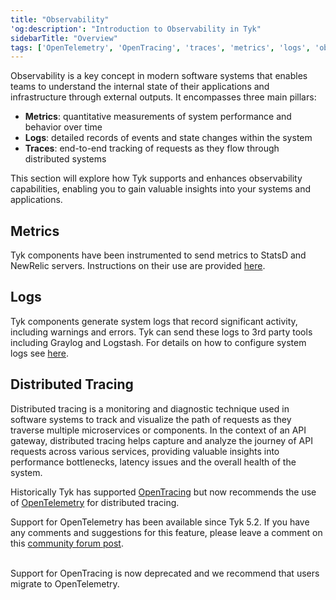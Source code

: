 ```yaml
---
title: "Observability"
'og:description': "Introduction to Observability in Tyk"
sidebarTitle: "Overview"
tags: ['OpenTelemetry', 'OpenTracing', 'traces', 'metrics', 'logs', 'observability']
---
```


Observability is a key concept in modern software systems that enables teams to understand the internal state of their applications and infrastructure through external outputs. It encompasses three main pillars:

- **Metrics**: quantitative measurements of system performance and behavior over time
- **Logs**: detailed records of events and state changes within the system
- **Traces**: end-to-end tracking of requests as they flow through distributed systems

This section will explore how Tyk supports and enhances observability capabilities, enabling you to gain valuable insights into your systems and applications.

## Metrics
Tyk components have been instrumented to send metrics to StatsD and NewRelic servers. Instructions on their use are provided [here](/5.6/basic-config-and-security/report-monitor-trigger-events/instrumentation).

## Logs
Tyk components generate system logs that record significant activity, including warnings and errors. Tyk can send these logs to 3rd party tools including Graylog and Logstash. For details on how to configure system logs see [here](/5.6/log-data).

## Distributed Tracing
Distributed tracing is a monitoring and diagnostic technique used in software systems to track and visualize the path of requests as they traverse multiple microservices or components. In the context of an API gateway, distributed tracing helps capture and analyze the journey of API requests across various services, providing valuable insights into performance bottlenecks, latency issues and the overall health of the system.

Historically Tyk has supported [OpenTracing](/5.6/product-stack/tyk-gateway/advanced-configurations/distributed-tracing/open-tracing/open-tracing-overview) but now recommends the use of [OpenTelemetry](/5.6/product-stack/tyk-gateway/advanced-configurations/distributed-tracing/open-telemetry/open-telemetry-overview) for distributed tracing.

Support for OpenTelemetry has been available since Tyk 5.2. If you have any comments and suggestions for this feature, please leave a comment on this [community forum post](https://community.tyk.io/t/faq-opentelemetry-distributed-tracing/5682).

<br />

<Note>
Support for OpenTracing is now deprecated and we recommend that users migrate to OpenTelemetry.
</Note>
